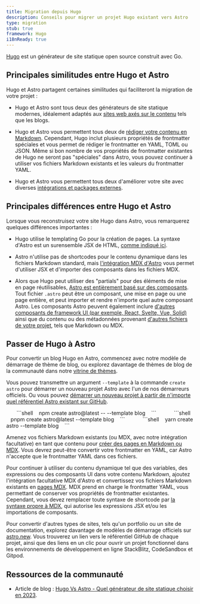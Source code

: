 ```yaml
---
title: Migration depuis Hugo
description: Conseils pour migrer un projet Hugo existant vers Astro
type: migration
stub: true
framework: Hugo
i18nReady: true
--- 
```



[Hugo](https://gohugo.io) est un générateur de site statique open source construit avec Go. 

## Principales similitudes entre Hugo et Astro 

Hugo et Astro partagent certaines similitudes qui faciliteront la migration de votre projet : 

- Hugo et Astro sont tous deux des générateurs de site statique modernes, idéalement adaptés aux [sites web axés sur le contenu](/en/concepts/why-astro/#content-driven) tels que les blogs. 

- Hugo et Astro vous permettent tous deux de [rédiger votre contenu en Markdown](/fr/guides/content/#markdown-authoring). Cependant, Hugo inclut plusieurs propriétés de frontmatter spéciales et vous permet de rédiger le frontmatter en YAML, TOML ou JSON. Même si bon nombre de vos propriétés de frontmatter existantes de Hugo ne seront pas "spéciales" dans Astro, vous pouvez continuer à utiliser vos fichiers Markdown existants et les valeurs du frontmatter YAML. 

- Hugo et Astro vous permettent tous deux d'améliorer votre site avec diverses [intégrations et packages externes](https://astro.build/integrations/). 

## Principales différences entre Hugo et Astro 

Lorsque vous reconstruisez votre site Hugo dans Astro, vous remarquerez quelques différences importantes : 

- Hugo utilise le templating Go pour la création de pages. La syntaxe d'Astro est un surensemble JSX de HTML, [comme indiqué ici](/fr/core-concepts/astro-components/). 

- Astro n'utilise pas de shortcodes pour le contenu dynamique dans les fichiers Markdown standard, mais [l'intégration MDX d'Astro](/fr/guides/integrations-guide/mdx/) vous permet d'utiliser JSX et d'importer des composants dans les fichiers MDX. 

- Alors que Hugo peut utiliser des "partials" pour des éléments de mise en page réutilisables, [Astro est entièrement basé sur des composants](/fr/core-concepts/astro-components/). Tout fichier `.astro` peut être un composant, une mise en page ou une page entière, et peut importer et rendre n'importe quel autre composant Astro. Les composants Astro peuvent également inclure [d'autres composants de framework UI (par exemple, React, Svelte, Vue, Solid)](/fr/core-concepts/framework-components/) ainsi que du contenu ou des métadonnées provenant [d'autres fichiers de votre projet](/fr/guides/imports/), tels que Markdown ou MDX. 

## Passer de Hugo à Astro 

Pour convertir un blog Hugo en Astro, commencez avec notre modèle de démarrage de thème de blog, ou explorez davantage de thèmes de blog de la communauté dans notre [vitrine de thèmes](https://astro.build/themes/). 

Vous pouvez transmettre un argument `--template` à la commande `create astro` pour démarrer un nouveau projet Astro avec l'un de nos démarreurs officiels. Ou vous pouvez [démarrer un nouveau projet à partir de n'importe quel référentiel Astro existant sur GitHub](/en/install/auto/#starter-templates). 

 <PackageManagerTabs>
   <Fragment slot="npm">
   ```shell
   npm create astro@latest -- --template blog
   ```
   </Fragment>
   <Fragment slot="pnpm">
   ```shell
   pnpm create astro@latest --template blog
   ```
   </Fragment>
   <Fragment slot="yarn">
   ```shell
   yarn create astro --template blog
   ```
   </Fragment>
 </PackageManagerTabs> 

Amenez vos fichiers Markdown existants (ou MDX, avec notre intégration facultative) en tant que contenu pour [créer des pages en Markdown ou MDX](/fr/guides/markdown-content/). Vous devrez peut-être convertir votre frontmatter en YAML, car Astro n'accepte que le frontmatter YAML dans ces fichiers. 

Pour continuer à utiliser du contenu dynamique tel que des variables, des expressions ou des composants UI dans votre contenu Markdown, ajoutez l'intégration facultative MDX d'Astro et convertissez vos fichiers Markdown existants en [pages MDX](/fr/guides/markdown-content/). MDX prend en charge le frontmatter YAML, vous permettant de conserver vos propriétés de frontmatter existantes. Cependant, vous devez remplacer toute syntaxe de shortcode par [la syntaxe propre à MDX](https://mdxjs.com/docs/what-is-mdx/#mdx-syntax), qui autorise les expressions JSX et/ou les importations de composants. 

Pour convertir d'autres types de sites, tels qu'un portfolio ou un site de documentation, explorez davantage de modèles de démarrage officiels sur [astro.new](https://astro.new). Vous trouverez un lien vers le référentiel GitHub de chaque projet, ainsi que des liens en un clic pour ouvrir un projet fonctionnel dans les environnements de développement en ligne StackBlitz, CodeSandbox et Gitpod. 

## Ressources de la communauté 

- Article de blog : [Hugo Vs Astro - Quel générateur de site statique choisir en 2023](https://onebite.dev/hugo-vs-astro-which-static-site-generator-to-choose-in-2023/).
